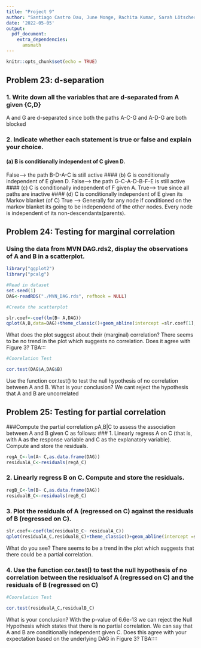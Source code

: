 ```yaml
---
title: "Project 9"
author: "Santiago Castro Dau, June Monge, Rachita Kumar, Sarah Lötscher"
date: '2022-05-05'
output: 
  pdf_document:
    extra_dependencies:
      amsmath
---
```


```r
knitr::opts_chunk$set(echo = TRUE)
```
## Problem 23: d-separation 
###  1. Write down all the variables that are d-separated from A given {C,D}
A and G are d-separated since both the paths A-C-G and A-D-G are both blocked 

###  2. Indicate whether each statement is true or false and explain your choice.
#### (a) B is conditionally independent of C given D.
False--> the path B-D-A-C is still active
#### (b) G is conditionally independent of E given D.
False--> the path G-C-A-D-B-F-E is still active
#### (c) C is conditionally independent of F given A.
True--> true since all paths are inactive
#### (d) C is conditionally independent of E given its Markov blanket (of C)
True --> Generally for any node if  conditioned on the markov blanket its going to be independend of the other nodes. Every node is independent of its non-descendants(parents).


## Problem 24: Testing for marginal correlation 
###  Using the data from MVN DAG.rds2, display the observations of A and B in a scatterplot. 
```r
library("ggplot2")
library("pcalg")
```

```r
#Read in dataset
set.seed(1)
DAG<-readRDS("./MVN_DAG.rds", refhook = NULL)

```

```r
#Create the scatterplot

slr.coef<-coef(lm(B~ A,DAG))
qplot(A,B,data=DAG)+theme_classic()+geom_abline(intercept =slr.coef[1], slope = slr.coef[2],colour="blue" )+ ggtitle("Marginal Coorelation")


```
What does the plot suggest about their (marginal) correlation?
There seems to be no trend in the plot which suggests no correlation.
Does it agree with Figure 3?
TBA:::

```r
#Coorelation Test

cor.test(DAG$A,DAG$B)

```

Use the function cor.test() to test the null hypothesis of no correlation between A and B. What is your conclusion?
We cant reject the hypothesis that A and B are uncorrelated



## Problem 25: Testing for partial correlation 
###Compute the partial correlation ρA,B|C to assess the association between A and B given C as follows:
### 1. Linearly regress A on C (that is, with A as the response variable and C as the explanatory variable). Compute and store the residuals. 
```r
regA_C<-lm(A~ C,as.data.frame(DAG))
residualA_C<-residuals(regA_C)
```

### 2. Linearly regress B on C. Compute and store the residuals. 
```r
regB_C<-lm(B~ C,as.data.frame(DAG))
residualB_C<-residuals(regB_C)
```

### 3. Plot the residuals of A (regressed on C) against the residuals of B (regressed on C). 
```r
slr.coef<-coef(lm(residualB_C~ residualA_C))
qplot(residualA_C,residualB_C)+theme_classic()+geom_abline(intercept =slr.coef[1], slope = slr.coef[2],colour="blue" )+ ggtitle("Partial Correlation ")

```
What do you see?
There seems to be a trend in the plot which suggests that  there could be a partial correlation.

### 4. Use the function cor.test() to test the null hypothesis of no correlation between the residualsof A (regressed on C) and the residuals of B (regressed on C)
```r
#Coorelation Test

cor.test(residualA_C,residualB_C)

```
What is your conclusion? 
With the p-value of 6.6e-13 we can reject the Null Hypothesis which states that there is no partial correlation. We can say that A and B are conditionally independent given C.
Does this agree with your expectation based on the underlying DAG in Figure 3?
TBA::::
